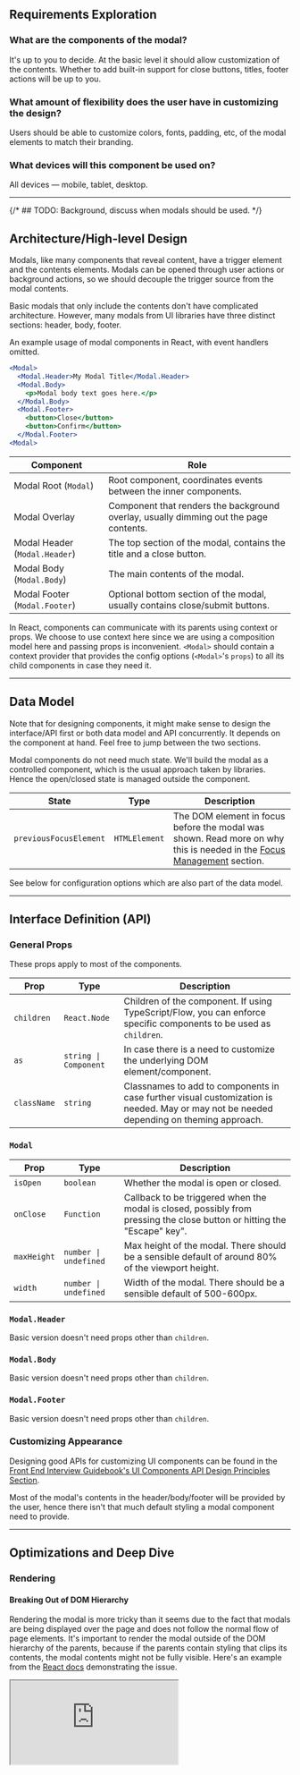 ## Requirements Exploration

### What are the components of the modal?

It's up to you to decide. At the basic level it should allow customization of the contents. Whether to add built-in support for close buttons, titles, footer actions will be up to you.

### What amount of flexibility does the user have in customizing the design?

Users should be able to customize colors, fonts, padding, etc, of the modal elements to match their branding.

### What devices will this component be used on?

All devices — mobile, tablet, desktop.

---

{/* ## TODO: Background, discuss when modals should be used. */}

## Architecture/High-level Design

Modals, like many components that reveal content, have a trigger element and the contents elements. Modals can be opened through user actions or background actions, so we should decouple the trigger source from the modal contents.

Basic modals that only include the contents don't have complicated architecture. However, many modals from UI libraries have three distinct sections: header, body, footer.

An example usage of modal components in React, with event handlers omitted.

```jsx
<Modal>
  <Modal.Header>My Modal Title</Modal.Header>
  <Modal.Body>
    <p>Modal body text goes here.</p>
  </Modal.Body>
  <Modal.Footer>
    <button>Close</button>
    <button>Confirm</button>
  </Modal.Footer>
<Modal>
```

| Component | Role |
| --- | --- |
| Modal Root (`Modal`) | Root component, coordinates events between the inner components. |
| Modal Overlay | Component that renders the background overlay, usually dimming out the page contents. |
| Modal Header (`Modal.Header`) | The top section of the modal, contains the title and a close button. |
| Modal Body (`Modal.Body`) | The main contents of the modal. |
| Modal Footer (`Modal.Footer`) | Optional bottom section of the modal, usually contains close/submit buttons. |

In React, components can communicate with its parents using context or props. We choose to use context here since we are using a composition model here and passing props is inconvenient. `<Modal>` should contain a context provider that provides the config options (`<Modal>`'s `props`) to all its child components in case they need it.

---

## Data Model

Note that for designing components, it might make sense to design the interface/API first or both data model and API concurrently. It depends on the component at hand. Feel free to jump between the two sections.

Modal components do not need much state. We'll build the modal as a controlled component, which is the usual approach taken by libraries. Hence the open/closed state is managed outside the component.

| State | Type | Description |
| --- | --- | --- |
| `previousFocusElement` | `HTMLElement` | The DOM element in focus before the modal was shown. Read more on why this is needed in the [Focus Management](#focus-management) section. |

See below for configuration options which are also part of the data model.

---

## Interface Definition (API)

### General Props

These props apply to most of the components.

| Prop | Type | Description |
| --- | --- | --- |
| `children` | `React.Node` | Children of the component. If using TypeScript/Flow, you can enforce specific components to be used as `children`. |
| `as` | `string \| Component` | In case there is a need to customize the underlying DOM element/component. |
| `className` | `string` | Classnames to add to components in case further visual customization is needed. May or may not be needed depending on theming approach. |

### `Modal`

| Prop | Type | Description |
| --- | --- | --- |
| `isOpen` | `boolean` | Whether the modal is open or closed. |
| `onClose` | `Function` | Callback to be triggered when the modal is closed, possibly from pressing the close button or hitting the "Escape" key". |
| `maxHeight` | `number \| undefined` | Max height of the modal. There should be a sensible default of around 80% of the viewport height. |
| `width` | `number \| undefined` | Width of the modal. There should be a sensible default of 500-600px. |

### `Modal.Header`

Basic version doesn't need props other than `children`.

### `Modal.Body`

Basic version doesn't need props other than `children`.

### `Modal.Footer`

Basic version doesn't need props other than `children`.

### Customizing Appearance

Designing good APIs for customizing UI components can be found in the [Front End Interview Guidebook's UI Components API Design Principles Section](/front-end-interview-guidebook/user-interface-components-api-design-principles).

Most of the modal's contents in the header/body/footer will be provided by the user, hence there isn't that much default styling a modal component need to provide.

---

## Optimizations and Deep Dive

### Rendering

#### Breaking Out of DOM Hierarchy

Rendering the modal is more tricky than it seems due to the fact that modals are being displayed over the page and does not follow the normal flow of page elements. It's important to render the modal outside of the DOM hierarchy of the parents, because if the parents contain styling that clips its contents, the modal contents might not be fully visible. Here's an example from the [React docs](https://beta.reactjs.org/reference/react-dom/createPortal#rendering-a-modal-dialog-with-a-portal) demonstrating the issue.

<iframe
  src="https://codesandbox.io/embed/modal-clipping-wnr51p?fontsize=14&hidenavigation=1&theme=dark&module=/App.js,/NoPortalExample.js,/PortalExample.js,/ModalContent.js,/styles.css&view=split"
  style={{
    width: '100%',
    height: 500,
    border: 0,
    borderRadius: 4,
    overflow: 'hidden',
  }}
  title="Modal Clipping Example"
  allow="accelerometer; ambient-light-sensor; camera; encrypted-media; geolocation; gyroscope; hid; microphone; midi; payment; usb; vr; xr-spatial-tracking"
  sandbox="allow-forms allow-modals allow-popups allow-presentation allow-same-origin allow-scripts"
/>

In React, rendering outside the DOM hierarchy of the parent component can be achieved using [React Portals](https://beta.reactjs.org/reference/react-dom/createPortal). Common use cases of portals include tooltips, dropdown menus, popovers.

#### Overlay

To help users focus on the content within the modal, there is usually an overlay/backdrop to dim out the page's contents. To render an element that covers the whole page, we can use the following CSS:

```css
.modal-overlay {
  /* Black color with some opacity. */
  background-color: rgba(0, 0, 0, 0.7);
  position: fixed;
  top: 0;
  left: 0;
  right: 0;
  bottom: 0;
}
```

#### Centered Modal

To center the modal contents within the modal overlay, we can add the following styles to the `.modal-overlay`:

```css
.modal-overlay {
  /* Original styles are omitted. */
  display: flex;
  justify-content: center;
  padding: 20px;
}
```

which will work with the following HTML structure.

```html
<div className="modal-overlay">
  <div className="modal-contents">...</div>
</div>
```

If vertical centering of the contents is desired, `align-items: center` can be added to `.modal-overlay`.

Here's a basic example of a modal with an overlay and optional vertical center mode:

<iframe
  src="https://codesandbox.io/embed/modal-t1oldf?fontsize=14&hidenavigation=1&theme=dark&module=/src/App.js,/src/styles.css&view=split"
  style={{
    width: '100%',
    height: 500,
    border: 0,
    borderRadius: 4,
    overflow: 'hidden',
  }}
  title="Modal Example"
  allow="accelerometer; ambient-light-sensor; camera; encrypted-media; geolocation; gyroscope; hid; microphone; midi; payment; usb; vr; xr-spatial-tracking"
  sandbox="allow-forms allow-modals allow-popups allow-presentation allow-same-origin allow-scripts"
/>

#### Maximum Height

Since the modal can contain a lot of contents, we can set a default maximum height for the modal such that the excess items will be scrollable within `Modal.Body`. This height can also be customized by specifying the `maxHeight` prop.

#### Scroll Lock

When the modal is shown, the modal contents are in focus. To prevent the user from scrolling the background contents, the page should lock page-level scrolling. One way is to add `overflow: hidden` to `<body>`.

#### Rendering in HTML or JavaScript

The modal can either be:

1. Rendered into the HTML like [Bootstrap's Modals](https://getbootstrap.com/docs/5.3/components/modal/). The modal is initially hidden from view via `display: none` / `opacity: 0` / `hidden` attribute, and those styles are toggled when the modal is to be shown.
1. Rendered on the fly via JavaScript after the modal trigger button is activated.

The pros of rendering in the HTML first is better runtime performance due to fewer DOM operations needed to show the modal. The downside is that the HTML can be unnecessarily bloated especially if the modal is never shown at all. Since modal contents usually contain secondary information, they shouldn't contribute towards SEO and doesn't need to be server side-rendered. The benefits of rendering the modal beforehand in HTML are relatively minor.

{/* ### TODO `z-index` */}

### Accessibility (a11y)

#### Mouse Interactions

Typically, clicking outside the modal (on the overlay) will close the modal. We have to ensure that clicks within the modal do not close the modal.

```js
function clickListener(event) {
  // No-op if clicked element is a
  // descendant of the modal contents.
  if ($modalContentsElement.contains(event.target)) {
    return;
  }

  closeModal();
}

document.addEventListener('mousedown', clickListener);
document.addEventListener('touchstart', clickListener);
```

Remember to remove the `clickListener`s when the modal is closed.

Here's an example in React:

<iframe
  src="https://codesandbox.io/embed/modal-dismiss-click-outside-74fyqc?fontsize=14&hidenavigation=1&theme=dark&module=/src/App.js,/src/styles.css&view=split"
  style={{
    width: '100%',
    height: 500,
    border: 0,
    borderRadius: 4,
    overflow: 'hidden',
  }}
  title="Modal Dismiss On Click Outside"
  allow="accelerometer; ambient-light-sensor; camera; encrypted-media; geolocation; gyroscope; hid; microphone; midi; payment; usb; vr; xr-spatial-tracking"
  sandbox="allow-forms allow-modals allow-popups allow-presentation allow-same-origin allow-scripts"
/>

#### Focus Management

Possibly the most complicated aspect of implementing a modal is focus management. Contents within modals are meant to be treated like a separate document; using the <kbd>Tab</kbd> key cycles through focusable elements within the dialog only and focus can never be on elements outside of the component for as long as the modal is shown. This behavior/phenomenon is known as "focus trapping".

When a modal opens, focus moves to an element inside the modal. Generally, focus is set on the first focusable element, but there are some exceptions as mentioned in [Dialog (Modal) pattern](https://www.w3.org/WAI/ARIA/apg/patterns/dialogmodal/).

When a modal closes, focus returns to the element that opened the modal (unless the element no longer exists, then focus on another reasonable element).

**How to implement focus management for modals:**

1. When the modal is first opened, keep a reference to the element that opened the modal in the modal's state.
1. Focus on an element inside the modal.
1. Add `keydown` listeners for the <kbd>Tab</kbd> key that contains the following logic:
   1. When the <kbd>Tab</kbd> key is pressed, determine if the focus should be shifted to the next or previous tabbable element by checking if the <kbd>Shift</kbd> key is also pressed (via the `shiftKey` value on the `KeyboardEvent`).
   1. Find all tabbable elements within the modal.
   1. From the current focused element, find the next/previous tabbable element.
   1. Focus on that new element.
1. When the modal is closed, hide the modal and move focus to the element that opened the modal.

In practice, focus trapping can be done via or [focus-trap](https://focus-trap.github.io/focus-trap/) libraries or if using React, the [`react-focus-lock`](https://github.com/theKashey/react-focus-lock) library which is what [React UI's Dialog](https://reach.tech/dialog) uses.

#### Keyboard Interactions

The following is extracted from the [Dialog (Modal) pattern](https://www.w3.org/WAI/ARIA/apg/patterns/dialogmodal/).

| Key | Description |
| --- | --- |
| <kbd>Tab</kbd> | Moves focus to the next tabbable element inside the modal. If focus is on the last tabbable element inside the modal, moves focus to the first tabbable element inside the modal. |
| <kbd>Shift</kbd> + <kbd>Tab</kbd> | Moves focus to the previous tabbable element inside the modal. If focus is on the first tabbable element inside the modal, moves focus to the last tabbable element inside the modal. |
| <kbd>Esc</kbd> | Closes the modal. |

Focus trapping is essential for the required <kbd>Tab</kbd>-ing behavior, otherwise the focus will "leak" out of the modal.

#### WAI-ARIA Roles, States, and Properties

The following is extracted from the [Dialog (Modal) pattern](https://www.w3.org/WAI/ARIA/apg/patterns/dialogmodal/).

- The element that serves as the modal container has a role of `dialog`.
- All elements required to operate the modal are descendants of the element that has role `dialog`.
- The modal container element has `aria-modal` set to `true`.
- The modal has either:
  - A value set for the `aria-labelledby` property that refers to a visible modal title.
  - A label specified by `aria-label`.
- Optional `aria-describedby` property is set on the element with the `dialog` role to indicate which element or elements in the dialog contain content that describes the primary purpose or message of the dialog. Read the full guidance at [Dialog (Modal) pattern](https://www.w3.org/WAI/ARIA/apg/patterns/dialogmodal/).

#### `<dialog>` Element

HTML now has a native `<dialog>` element that can be used in creating modal dialogs as it provides usability and accessibility features that must be replicated if using other elements for a similar purpose. However, it is still relatively new and browser compatibility is not great. Moreover, behaviors like focus trapping still has to be manually implemented, which makes using the `<dialog>` element less compelling.

### Animations and Transitions

If animation of the modal elements is desired and the transitions of the overlay and the contents need to be independent (e.g. overlay fades in while the contents translates up vertically), the DOM structure will have to be changed and the contents cannot be rendered within the overlay's DOM. A structure similar to like this will be required:

```html
<div>
  <!-- The overlay, rendered as a fixed sibling to the contents. -->
  <div class="modal-overlay" aria-hidden="true"></div>
  <!-- Full screen container to center the panel. -->
  <div class="modal-contents-container">
    <div class="modal-contents">...</div>
  </div>
</div>
```

Here's an example in React:

<iframe
  src="https://codesandbox.io/embed/modal-animated-imlco8?fontsize=14&hidenavigation=1&theme=dark&module=/src/App.js,/src/styles.css&view=split"
  style={{
    width: '100%',
    height: 500,
    border: 0,
    borderRadius: 4,
    overflow: 'hidden',
  }}
  title="Modal Animations"
  allow="accelerometer; ambient-light-sensor; camera; encrypted-media; geolocation; gyroscope; hid; microphone; midi; payment; usb; vr; xr-spatial-tracking"
  sandbox="allow-forms allow-modals allow-popups allow-presentation allow-same-origin allow-scripts"
/>

_Note: Exit transitions are non-trivial to implement properly in React because the DOM elements are removed from the document immediately, so the example above doesn't show exit transitions._

### Internationalization (i18n)

Since all user-facing strings are provided by the user, strings can be displayed as-is. However, do note that some strings can be long in certain languages, so overflowing text should either by truncated or wrapped. Text shouldn't overflow out of the modal elements. You usually don't want the modal title/footer to be more than a line long, so truncation is recommended here.

For RTL languages, the modal elements have to be horizontally flipped. To achieve this, the root modal component can take in a `direction` config option/prop and render contents depending on the value.

![Modal Dialog Right-to-left Example](/img/questions/modal-dialog/modal-dialog-rtl.png)

### Stacked Modals

It is possible for modal contents to contain triggers that present even more modals.

- Need to decide whether there should be an overlay per modal level, which will visually make the backdrop darker the higher the level of stacking.
- Dismissing a modal via the <kbd>Esc</kbd> key or clicking outside the topmost modal's contents should only dismiss the topmost modal and not all the modals.
- Dismissing a lower layer modal should also dismiss all the modals on top of it (or make this behavior customizable).

### Advanced Topics

{/* TODO */}

- Tooltips and dropdown menus within a modal.
- Alert dialog role and [ARIA pattern](https://www.w3.org/WAI/ARIA/apg/patterns/alertdialog/).

---

## References

- Themed Examples
  - [Modal · Bootstrap v5.3](https://getbootstrap.com/docs/5.3/components/modal)
  - [React Modal component - Material UI](https://mui.com/material-ui/react-modal/)
- Headless Examples
  - [Dialog — Radix UI](https://www.radix-ui.com/docs/primitives/components/dialog)
  - [Dialog (Modal) — Reach UI](https://reach.tech/dialog)
  - [Dialog (Modal) - Headless UI](https://headlessui.com/react/dialog)
- Aria Authoring Practices Guide (APG)
  - [Dialog (Modal) Pattern](https://www.w3.org/WAI/ARIA/apg/patterns/dialogmodal/)
  - [Alert and Message Dialogs Pattern](https://www.w3.org/WAI/ARIA/apg/patterns/alertdialog/)
